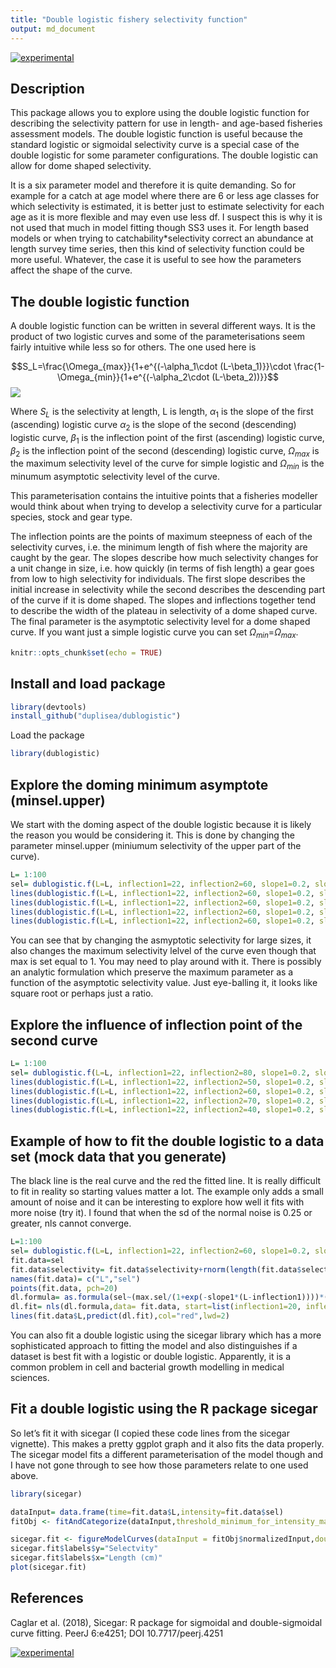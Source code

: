 ```yaml
---
title: "Double logistic fishery selectivity function"
output: md_document
---
```


[![experimental](http://badges.github.io/stability-badges/dist/experimental.svg)](http://github.com/badges/stability-badges)

## Description
This package allows you to explore using the double logistic function for describing the selectivity pattern for use in length- and age-based fisheries assessment models. The double logistic function is useful because the standard logistic or sigmoidal selectivity curve is a special case of the double logistic for some parameter configurations. The double logistic can allow for dome shaped selectivity.

It is a six parameter model and therefore it is quite demanding. So for example for a catch at age model where there are 6 or less age classes for which selectivity is estimated, it is  better just to estimate selectivity for each age as it is more flexible and may even use less df. I suspect this is why it is not used that much in model fitting though SS3 uses it. For length based models or when trying to catchability*selectivity correct an abundance at length survey time series, then this kind of selectivity function could be more useful. Whatever, the case it is useful to see how the parameters affect the shape of the curve.

## The double logistic function

A double logistic function can be written in several different ways. It is the product of two logistic curves and some of the parameterisations seem fairly intuitive while less so for others. The one used here is
 

$$S_L=\frac{\Omega_{max}}{1+e^{(-\alpha_1\cdot (L-\beta_1)}}\cdot \frac{1-\Omega_{min}}{1+e^{(-\alpha_2\cdot (L-\beta_2))}}$$
![](README_files/figure-markdown_strict/dublogistic.gif)
 
Where $S_L$ is the selectivity at length, L is length, $\alpha_1$ is the slope of the first (ascending) logistic curve $\alpha_2$ is the slope of the second (descending) logistic curve, $\beta_1$ is the inflection point of the first (ascending) logistic curve, $\beta_2$ is the inflection point of the second (descending) logistic curve, $\Omega_{max}$ is the maximum selectivity level of the curve for simple logistic and $\Omega_{min}$ is the minumum asymptotic selectivity level of the curve.

This parameterisation contains the intuitive points that a fisheries modeller would think about when trying to develop a selectivity curve for a particular species, stock and gear type.

The inflection points are the points of maximum steepness of each of the selectivity curves, i.e. the minimum length of fish where the majority are caught by the gear. The slopes describe how much selectivity changes for a unit change in size, i.e. how quickly (in terms of fish length) a gear goes from low to high selectivity for individuals. The first slope describes the initial increase in selectivity while the second describes the descending part of the curve if it is dome shaped. The slopes and inflections together tend to describe the width of the plateau in selectivity of a dome shaped curve. The final parameter is the asymptotic selectivity level for a dome shaped curve. If you want just a simple logistic curve you can set $\Omega_{min}$=$\Omega_{max}$.


```r
knitr::opts_chunk$set(echo = TRUE)
```

## Install and load package

```r
library(devtools)
install_github("duplisea/dublogistic")
```

Load the package
```r
library(dublogistic)
```


## Explore the doming minimum asymptote (minsel.upper)

We start with the doming aspect of the double logistic because it is likely the reason you would be considering it. This is done by changing the parameter minsel.upper (miniumum selectivity of the upper part of the curve).


```r
L= 1:100
sel= dublogistic.f(L=L, inflection1=22, inflection2=60, slope1=0.2, slope2=0.1, max.sel=1, minsel.upper=1, plot=T)
lines(dublogistic.f(L=L, inflection1=22, inflection2=60, slope1=0.2, slope2=0.1, max.sel=1, minsel.upper=0.75, plot=F))
lines(dublogistic.f(L=L, inflection1=22, inflection2=60, slope1=0.2, slope2=0.1, max.sel=1, minsel.upper=0.5, plot=F))
lines(dublogistic.f(L=L, inflection1=22, inflection2=60, slope1=0.2, slope2=0.1, max.sel=1, minsel.upper=0.25, plot=F))
lines(dublogistic.f(L=L, inflection1=22, inflection2=60, slope1=0.2, slope2=0.1, max.sel=1, minsel.upper=0, plot=F))
```

You can see that by changing the asmyptotic selectivity for large sizes, it also changes the maximum selectivity lelvel of the curve even though that max is set equal to 1. You may need to play around with it. There is possibly an analytic formulation which preserve the maximum parameter as a function of the asymptotic selectivity value. Just eye-balling it, it looks like square root or perhaps just a ratio.

## Explore the influence of inflection point of the second curve

```r
L= 1:100
sel= dublogistic.f(L=L, inflection1=22, inflection2=80, slope1=0.2, slope2=0.1, max.sel=1, minsel.upper=0.5, plot=T)
lines(dublogistic.f(L=L, inflection1=22, inflection2=50, slope1=0.2, slope2=0.1, max.sel=1, minsel.upper=0.5, plot=F))
lines(dublogistic.f(L=L, inflection1=22, inflection2=60, slope1=0.2, slope2=0.1, max.sel=1, minsel.upper=0.5, plot=F))
lines(dublogistic.f(L=L, inflection1=22, inflection2=70, slope1=0.2, slope2=0.1, max.sel=1, minsel.upper=0.5, plot=F))
lines(dublogistic.f(L=L, inflection1=22, inflection2=40, slope1=0.2, slope2=0.1, max.sel=1, minsel.upper=0.5, plot=F))
```

## Example of how to fit the double logistic to a data set (mock data that you generate)

The black line is the real curve and the red the fitted line. It is really difficult to fit in reality so starting values matter a lot. The example only adds a small amount of noise and it can be interesting to explore how well it fits with more noise (try it). I found that when the sd of the normal noise is 0.25 or greater, nls cannot converge.

```r
L=1:100
sel= dublogistic.f(L=L, inflection1=22, inflection2=60, slope1=0.2, slope2=0.1, max.sel=1, minsel.upper=0.5, plot=T)
fit.data=sel
fit.data$selectivity= fit.data$selectivity+rnorm(length(fit.data$selectivity),0,.05)
names(fit.data)= c("L","sel")
points(fit.data, pch=20)
dl.formula= as.formula(sel~(max.sel/(1+exp(-slope1*(L-inflection1))))*(1-minsel.upper/(1+exp(-slope2*(L-inflection2)))))
dl.fit= nls(dl.formula,data= fit.data, start=list(inflection1=20, inflection2=70, slope1=.3, slope2=.05, max.sel=1, minsel.upper=.5))
lines(fit.data$L,predict(dl.fit),col="red",lwd=2)
```


You can also fit a double logistic using the sicegar library which has a more sophisticated approach to fitting the model and also distinguishes if a dataset is best fit with a logistic or double logistic. Apparently, it is a common problem in cell and bacterial growth modelling in medical sciences.

## Fit a double logistic using the R package sicegar

So let's fit it with sicegar (I copied these code lines from the sicegar vignette). This makes a pretty ggplot graph and it also fits the data properly. The sicegar model fits a different parameterisation of the model though and I have not gone through to see how those parameters relate to one used above.

```r
library(sicegar)

dataInput= data.frame(time=fit.data$L,intensity=fit.data$sel)
fitObj <- fitAndCategorize(dataInput,threshold_minimum_for_intensity_maximum = 0.3,threshold_intensity_range = 0.1, threshold_t0_max_int = 0.05)

sicegar.fit <- figureModelCurves(dataInput = fitObj$normalizedInput,doubleSigmoidalFitVector= fitObj$doubleSigmoidalModel, showParameterRelatedLines = TRUE)
sicegar.fit$labels$y="Selectvity"
sicegar.fit$labels$x="Length (cm)"
plot(sicegar.fit)
```

## References

Caglar et al. (2018), Sicegar: R package for sigmoidal and double-sigmoidal curve fitting. PeerJ 6:e4251;
DOI 10.7717/peerj.4251


[![experimental](http://badges.github.io/stability-badges/dist/experimental.svg)](http://github.com/badges/stability-badges)
